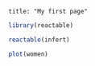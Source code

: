 ```
title: "My first page"
```

```r
library(reactable)
```

```r
reactable(infert)
```

```r
plot(women)

```



